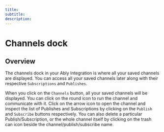 ```yaml
--- 
title: 
subtitle: 
description: 
---
```


# Channels dock

## Overview 

The channels dock in your Ably Integration is where all your saved channels are displayed. You can access all your saved channels later along with their respective `Subscriptions` and `Publishes`. 

When you click on the `Channels` button, all your saved channels will be displayed. You can click on the round icon to run the channel and communicate with it. Click on the arrow icon to open the channel and inspect the list of Publishes and Subscriptions by clicking on the `Publish` and `Subscribe` buttons respectively. You can also delete a particular Publish/Subscription, or the whole channel itself by clicking on the trash can icon beside the channel/publish/subscribe name.

